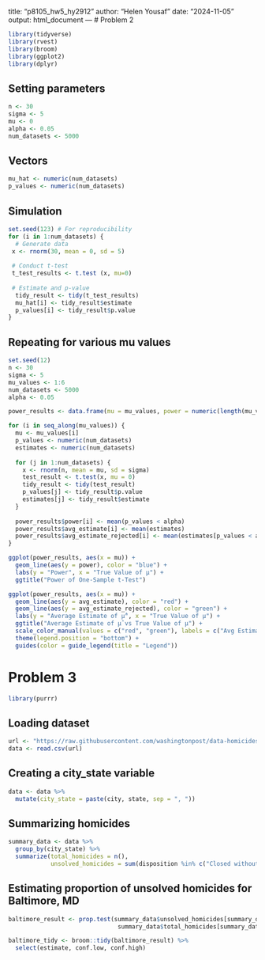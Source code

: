 title: "p8105_hw5_hy2912"
author: "Helen Yousaf"
date: "2024-11-05"
output: html_document
---
# Problem 2 
```r
library(tidyverse)
library(rvest)
library(broom)
library(ggplot2)
library(dplyr)
```

## Setting parameters 

```r
n <- 30
sigma <- 5
mu <- 0
alpha <- 0.05 
num_datasets <- 5000
```

## Vectors 
```r
mu_hat <- numeric(num_datasets)
p_values <- numeric(num_datasets)
```

## Simulation 
```r
set.seed(123) # For reproducibility 
for (i in 1:num_datasets) {
  # Generate data 
 x <- rnorm(30, mean = 0, sd = 5)
 
 # Conduct t-test 
 t_test_results <- t.test (x, mu=0)
 
 # Estimate and p-value 
  tidy_result <- tidy(t_test_results)
  mu_hat[i] <- tidy_result$estimate
  p_values[i] <- tidy_result$p.value
}
```

## Repeating for various mu values
```r
set.seed(12)
n <- 30
sigma <- 5
mu_values <- 1:6
num_datasets <- 5000
alpha <- 0.05
```

```r
power_results <- data.frame(mu = mu_values, power = numeric(length(mu_values)), avg_estimate = numeric(length(mu_values)), avg_estimate_rejected = numeric(length(mu_values)))

for (i in seq_along(mu_values)) {
  mu <- mu_values[i]
  p_values <- numeric(num_datasets)
  estimates <- numeric(num_datasets)
  
  for (j in 1:num_datasets) {
    x <- rnorm(n, mean = mu, sd = sigma)
    test_result <- t.test(x, mu = 0)
    tidy_result <- tidy(test_result)
    p_values[j] <- tidy_result$p.value
    estimates[j] <- tidy_result$estimate
  }
  
  power_results$power[i] <- mean(p_values < alpha)
  power_results$avg_estimate[i] <- mean(estimates)
  power_results$avg_estimate_rejected[i] <- mean(estimates[p_values < alpha])
}
```
```r
ggplot(power_results, aes(x = mu)) +
  geom_line(aes(y = power), color = "blue") +
  labs(y = "Power", x = "True Value of μ") +
  ggtitle("Power of One-Sample t-Test")

ggplot(power_results, aes(x = mu)) +
  geom_line(aes(y = avg_estimate), color = "red") +
  geom_line(aes(y = avg_estimate_rejected), color = "green") +
  labs(y = "Average Estimate of μ̂", x = "True Value of μ") +
  ggtitle("Average Estimate of μ̂ vs True Value of μ") +
  scale_color_manual(values = c("red", "green"), labels = c("Avg Estimate", "Avg Estimate (Null Rejected)")) +
  theme(legend.position = "bottom") +
  guides(color = guide_legend(title = "Legend"))
```
# Problem 3 

```r
library(purrr)
```

## Loading dataset
```r
url <- "https://raw.githubusercontent.com/washingtonpost/data-homicides/refs/heads/master/homicide-data.csv"
data <- read.csv(url)
```

## Creating a city_state variable
```r
data <- data %>%
  mutate(city_state = paste(city, state, sep = ", "))
```

## Summarizing homicides
```r
summary_data <- data %>%
  group_by(city_state) %>%
  summarize(total_homicides = n(),
            unsolved_homicides = sum(disposition %in% c("Closed without arrest", "Open/No arrest")))
```

## Estimating proportion of unsolved homicides for Baltimore, MD
```r
baltimore_result <- prop.test(summary_data$unsolved_homicides[summary_data$city_state == "Baltimore, MD"],
                               summary_data$total_homicides[summary_data$city_state == "Baltimore, MD"])

baltimore_tidy <- broom::tidy(baltimore_result) %>%
  select(estimate, conf.low, conf.high)
```


